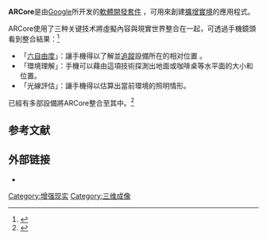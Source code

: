 {{Infobox software
| title = Google Play 服務 - AR 適用
| name = Google Play Services for AR
| logo = Ar core.svg
| screenshot = 
| developer = Google
| released = {{start date|2018|03|01|df=yes}}
| latest release version = 1.19.20210082
| latest release date = {{release date and age|2020|8|24|df=yes}}<ref>{{Cite web|url=https://www.apkmirror.com/apk/google-inc/arcore/|title=Google Play Services for AR APKs|website=APKMirror|language=en-US|accessdate=2020-08-27|archive-date=2020-09-07|archive-url=https://web.archive.org/web/20200907080649/https://www.apkmirror.com/apk/google-inc/arcore/|dead-url=no}}</ref>
| operating system = [[Android|Android]]
| platform = [[Android_Nougat|Android 7.0]] 版本以上
| website = {{URL|https://developers.google.com/ar/}}
}}<nowiki> </nowiki>'''ARCore'''是由[[Google|Google]]所开发的[[软件开发工具包|軟體開發套件]] ，可用來創建[[擴增實境|擴增實境]]的應用程式。 

ARCore使用了三种关键技术將虛擬內容與現實世界整合在一起，可透過手機鏡頭看到整合結果：<ref name="AT">{{Cite web|title=Google's ARCore brings augmented reality to millions of Android devices|url=https://arstechnica.com/gadgets/2017/08/googles-arcore-brings-augmented-reality-to-millions-of-android-devices/|accessdate=6 November 2017|author=Amadeo|date=29 August 2017|first=Ron|work=[[Ars_Technica|Ars Technica]]|publisher=[[Condé_Nast|Condé Nast]]|language=en-us|archive-date=2020-09-11|archive-url=https://web.archive.org/web/20200911212836/https://arstechnica.com/gadgets/2017/08/googles-arcore-brings-augmented-reality-to-millions-of-android-devices/|dead-url=no}}</ref> 

* 「[[六自由度|六自由度]]」：讓手機得以了解並[[位置追踪|追蹤]]設備所在的相对位置 。 
* 「環境理解」：手機可以藉由這項技術探測出地面或咖啡桌等水平面的大小和位置。 
* 「光線評估」：讓手機得以估算出當前環境的照明情形。 

已經有多部設備將ARCore整合至其中。<ref>{{Cite web|title=ARCore supported devices|url=https://developers.google.com/ar/discover/supported-devices|accessdate=23 February 2020|publisher=Google|archive-date=2020-08-30|archive-url=https://web.archive.org/web/20200830061020/https://developers.google.com/ar/discover/supported-devices|dead-url=no}}</ref> 

== 参考文献 ==
{{Reflist}}

== 外部链接 ==

* {{Official website|https://developers.google.com/ar/}}
[[Category:增强现实|Category:增强现实]]
[[Category:三维成像|Category:三维成像]]